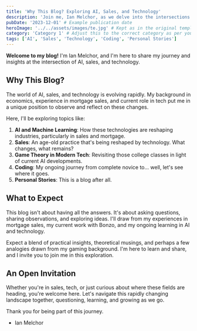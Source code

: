 ```yaml
---
title: 'Why This Blog? Exploring AI, Sales, and Technology'
description: 'Join me, Ian Melchor, as we delve into the intersections of AI, sales, technology, and more.'
pubDate: '2023-12-01' # Example publication date
heroImage: '../../assets/images/te.jpg' # Kept as in the original template
category: 'Category 1' # Adjust this to the correct category as per your schema
tags: ['AI', 'Sales', 'Technology', 'Coding', 'Personal Stories']
---
```


**Welcome to my blog!** I'm Ian Melchor, and I'm here to share my journey and insights at the intersection of AI, sales, and technology.

## Why This Blog?

The world of AI, sales, and technology is evolving rapidly. My background in economics, experience in mortgage sales, and current role in tech put me in a unique position to observe and reflect on these changes.

Here, I'll be exploring topics like:

1. **AI and Machine Learning**: How these technologies are reshaping industries, particularly in sales and mortgage.
2. **Sales**: An age-old practice that's being reshaped by technology. What changes, what remains?
3. **Game Theory in Modern Tech**: Revisiting those college classes in light of current AI developments.
4. **Coding**: My ongoing journey from complete novice to... well, let's see where it goes.
5. **Personal Stories**: This is a blog after all.

## What to Expect

This blog isn't about having all the answers. It's about asking questions, sharing observations, and exploring ideas. I'll draw from my experiences in mortgage sales, my current work with Bonzo, and my ongoing learning in AI and technology.

Expect a blend of practical insights, theoretical musings, and perhaps a few analogies drawn from my gaming background. I'm here to learn and share, and I invite you to join me in this exploration.

## An Open Invitation

Whether you're in sales, tech, or just curious about where these fields are heading, you're welcome here. Let's navigate this rapidly changing landscape together, questioning, learning, and growing as we go.

Thank you for being part of this journey.

- Ian Melchor

